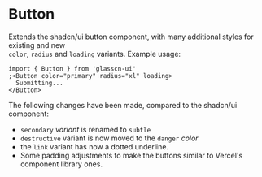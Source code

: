  
 
<Meta of={Stories} />
 
# Button

Extends the shadcn/ui button component, with many additional styles for existing and new  
`color`, `radius` and `loading` variants. Example usage:

```tsx
import { Button } from 'glasscn-ui'
;<Button color="primary" radius="xl" loading>
  Submitting...
</Button>
```

The following changes have been made, compared to the shadcn/ui component:

- `secondary` _variant_ is renamed to `subtle`
- `destructive` variant is now moved to the `danger` _color_
- the `link` variant has now a dotted underline.
- Some padding adjustments to make the buttons similar to Vercel's component library ones.

<Canvas of={Stories.Default} />
<Controls of={Stories.Default} />
